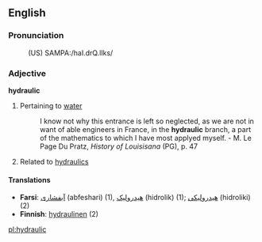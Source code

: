 ==English==

===Pronunciation===
:(US) SAMPA:/haI.drQ.lIks/

===Adjective===
'''hydraulic'''
# Pertaining to [[water]]
#:I know not why this entrance is left so neglected, as we are not in want of able engineers in France, in the '''hydraulic''' branch, a part of the mathematics to which I have most applyed myself. - M. Le Page Du Pratz, ''History of Louisisana'' (PG), p. 47
#Related to [[hydraulics]]

====Translations====
*'''Farsi''': [[آبفشاری]] (abfeshari) (1), [[هیدرولیک]] (hidrolik) (1); [[هیدرولیکی]] (hidroliki) (2)
*'''Finnish''': [[hydraulinen]] (2)

[[pl:hydraulic]]